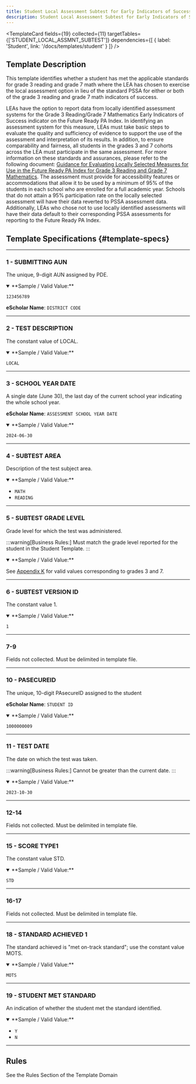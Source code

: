```yaml
---
title: Student Local Assessment Subtest for Early Indicators of Success
description: Student Local Assessment Subtest for Early Indicators of Success Documentation
---
```


<TemplateCard
  fields={19}
  collected={11}
  targetTables={['STUDENT_LOCAL_ASSMNT_SUBTEST']}
  dependencies={[
    { label: 'Student', link: '/docs/templates/student' }
  ]}
/>

## Template Description

This template identifies whether a student has met the applicable standards for grade 3 reading and grade 7 math where the LEA has chosen to exercise the local assessment option in lieu of the standard PSSA for either or both of the grade 3 reading and grade 7 math indicators of success.

LEAs have the option to report data from locally identified assessment systems for the Grade 3 Reading/Grade 7 Mathematics Early Indicators of Success indicator on the Future Ready PA Index. In identifying an assessment system for this measure, LEAs must take basic steps to evaluate the quality and sufficiency of evidence to support the use of the assessment and interpretation of its results. In addition, to ensure comparability and fairness, all students in the grades 3 and 7 cohorts across the LEA must participate in the same assessment. For more information on these standards and assurances, please refer to the following document: [Guidance for Evaluating Locally Selected Measures for Use in the Future Ready PA Index for Grade 3 Reading and Grade 7 Mathematics](http://www.education.pa.gov/Documents/About%20PDE/FutureReadyPA/Future%20Ready%20PA%20Index%20Gr%203%20Reading%20Gr%207%20Math.pdf). The assessment must provide for accessibility features or accommodations that allow it to be used by a minimum of 95% of the students in each school who are enrolled for a full academic year. Schools that do not attain a 95% participation rate on the locally selected assessment will have their data reverted to PSSA assessment data. Additionally, LEAs who chose not to use locally identified assessments will have their data default to their corresponding PSSA assessments for reporting to the Future Ready PA Index.

## Template Specifications {#template-specs}

---
### 1 - SUBMITTING AUN
<p><Badge color="required" /> <Badge color="key" /> <Badge length={9} /></p>

The unique, 9-digit AUN assigned by PDE.

<details open>
<summary>**Sample / Valid Value:**</summary>

`123456789`
</details>

**eScholar Name**: `DISTRICT CODE`

---
### 2 - TEST DESCRIPTION
<p><Badge color="required" /> <Badge color="key" /> <Badge length={5} /></p>

The constant value of LOCAL.

<details open>
<summary>**Sample / Valid Value:**</summary>

`LOCAL`
</details>

---
### 3 - SCHOOL YEAR DATE
<p><Badge color="required" /> <Badge color="key" /> <Badge length={10} /></p>

A single date (June 30), the last day of the current school year indicating the whole school year.

**eScholar Name**: `ASSESSMENT SCHOOL YEAR DATE`

<details open>
<summary>**Sample / Valid Value:**</summary>

`2024-06-30`
</details>

---
### 4 - SUBTEST AREA
<p><Badge color="required" /> <Badge color="key" /> <Badge length={25} /></p>

Description of the test subject area.

<details open>
<summary>**Sample / Valid Value:**</summary>

- `MATH`
- `READING`
</details>

---
### 5 - SUBTEST GRADE LEVEL
<p><Badge color="required" /> <Badge color="key" /> <Badge length={15} /></p>

Grade level for which the test was administered.

:::warning[Business Rules:]
Must match the grade level reported for the student in the Student Template.
:::

<details open>
<summary>**Sample / Valid Value:**</summary>

See [Appendix K](docs/appendix/appendix-K.mdx) for valid values corresponding to grades 3 and 7.
</details>

---
### 6 - SUBTEST VERSION ID
<p><Badge color="required" /> <Badge color="key" /> <Badge length={1} /></p>

The constant value 1.

<details open>
<summary>**Sample / Valid Value:**</summary>

`1`
</details>

---
### 7-9
Fields not collected. Must be delimited in template file.

---
### 10 - PASECUREID
<p><Badge color="required" /> <Badge length={12} /></p>

The unique, 10-digit PAsecureID assigned to the student

**eScholar Name**: `STUDENT ID`

<details open>
<summary>**Sample / Valid Value:**</summary>

`1000000009`
</details>

---
### 11 - TEST DATE
<p><Badge color="required" /> <Badge color="key" /> <Badge length={10} /></p>

The date on which the test was taken.

:::warning[Business Rules:]
Cannot be greater than the current date.
:::

<details open>
<summary>**Sample / Valid Value:**</summary>

`2023-10-30`
</details>

---
### 12-14
Fields not collected. Must be delimited in template file.

---
### 15 - SCORE TYPE1
<p><Badge color="required" /> <Badge color="mapping" /> <Badge length={3} /></p>

The constant value STD.

<details open>
<summary>**Sample / Valid Value:**</summary>

`STD`
</details>

---
### 16-17
Fields not collected. Must be delimited in template file.

---
### 18 - STANDARD ACHIEVED 1
<p><Badge color="required" /> <Badge color="key" /> <Badge length={4} /></p>

The standard achieved is "met on-track standard"; use the constant value MOTS.

<details open>
<summary>**Sample / Valid Value:**</summary>

`MOTS`
</details>

---
### 19 - STUDENT MET STANDARD
<p><Badge color="required" /> <Badge color="updateable" /> <Badge length={1} /></p>

An indication of whether the student met the standard identified.

<details open>
<summary>**Sample / Valid Value:**</summary>

- `Y`
- `N`
</details>

---
## Rules
See the Rules Section of the Template Domain
